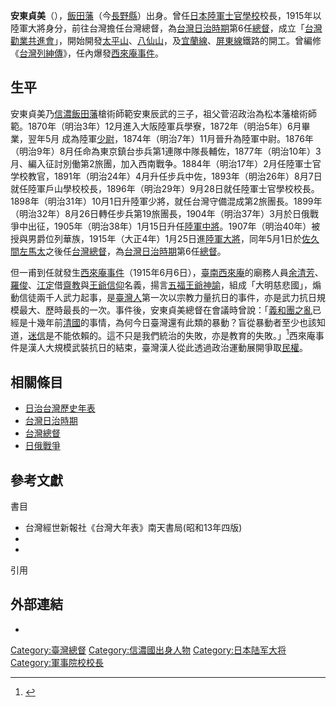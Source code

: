 {{Infobox_President
| original_name =
| image =Sadayoshi Ando 01.jpg
| smallimage =
| caption = 
| country = [[日本帝國|日本帝國]]
| office = [[File:Seal_of_the_Government-General_of_Taiwan.svg|25px]][[臺灣總督府|臺灣總督府]]
| title        = 第6任[[臺灣總督|臺灣總督]]
| monarch       = [[大正天皇|大正天皇]]
| term_start = 1915年5月1日
| term_end = 1918年6月6日
| predecessor = [[佐久間左馬太|佐久間左馬太]]
| successor = [[明石元二郎|明石元二郎]]
| 1blankname    = [[總務長官|總務長官]]
| 1namedata     = [[內田嘉吉|內田嘉吉]]→[[下村宏|下村宏]]
| birth_date = 1853年10月20日
| birth_place = {{JPN}}[[飯田藩|飯田藩]]（今[[長野縣|長野縣]]）
| death_date = 1932年8月29日（78歲）
| death_place =
| constituency = 
| spouse = 
| party = 
| profession = [[陸軍|陸軍]]
| religion =
| allegiance    = {{JPN-EMP}}
|branch = [[File:War_flag_of_the_Imperial_Japanese_Army.svg|22x20px]] [[大日本帝國陸軍|大日本帝國陸軍]]
| rank          = [[File:帝國陸軍の階級―肩章―大将.svg|32px]] [[陸軍大將|陸軍大將]]
|serviceyears = 1872年－1923年
|battles=[[西南戰爭|西南戰爭]]<br/>[[日俄戰爭|日俄戰爭]]
}}
{{Japanese|japanese=安東 貞美|kana=あんどう さだよし|romaji=Ando Sadayoshi}}
'''安東貞美'''（{{bd|1853年|10月20日|1932年|8月29日|catIdx=Andou, Teibi}}），[[飯田藩|飯田藩]]（今[[長野縣|長野縣]]）出身。曾任[[日本陸軍士官學校|日本陸軍士官學校]]校長，1915年以陸軍大將身分，前往台灣擔任台灣總督，為[[台灣日治時期|台灣日治時期]]第6任[[台灣總督|總督]]，成立「[[台灣勸業共進會|台灣勸業共進會]]」，開始開發[[太平山_(台灣)|太平山]]、[[八仙山|八仙山]]，及[[宜蘭線|宜蘭線]]、[[屏東線|屏東線]]鐵路的開工。曾編修《[[台灣列紳傳|台灣列紳傳]]》，任內爆發[[西來庵事件|西來庵事件]]。

==生平==
安東貞美乃[[信濃|信濃]][[飯田藩|飯田藩]]槍術師範安東辰武的三子，祖父菅沼政治為松本藩槍術師範。1870年（明治3年）12月進入大阪陸軍兵學寮，1872年（明治5年）6月畢業，翌年5月 成為陸軍[[少尉|少尉]]，1874年（明治7年）11月晉升為陸軍中尉。1876年（明治9年）8月任命為東京鎮台歩兵第1連隊中隊長輔佐，1877年（明治10年）3月、編入征討別働第2旅團，加入西南戰争。1884年（明治17年）2月任陸軍士官学校教官，1891年（明治24年）4月升任步兵中佐，1893年（明治26年）8月7日就任陸軍戶山學校校長，1896年（明治29年）9月28日就任陸軍士官學校校長。 1898年（明治31年）10月1日升陸軍少將，就任台灣守備混成第2旅團長。1899年（明治32年）8月26日轉任步兵第19旅團長，1904年（明治37年）3月於日俄戰爭中出征，1905年（明治38年）1月15日升任[[陸軍中將|陸軍中將]]。1907年（明治40年）被授與男爵位列華族，1915年（大正4年）1月25日進[[陸軍大將|陸軍大將]]，同年5月1日於[[佐久間左馬太|佐久間左馬太]]之後任[[台灣總督|台灣總督]]，為[[台灣日治時期|台灣日治時期]]第6任[[台灣總督|總督]]。

但一甫到任就發生[[西來庵事件|西來庵事件]]（1915年6月6日），[[臺南西來庵|臺南西來庵]]的廟務人員[[余清芳|余清芳]]、[[羅俊_(抗日人物)|羅俊]]、[[江定|江定]]借[[齋教|齋教]]與[[王爺信仰|王爺信仰]]名義，揚言[[五福王爺|五福王爺]][[神諭|神諭]]，組成「大明慈悲國」，煽動信徒兩千人武力起事，是[[臺灣人|臺灣人]]第一次以宗教力量抗日的事件，亦是武力抗日規模最大、歷時最長的一次。事件後，安東貞美總督在會議時曾說：「[[義和團之亂|義和團之亂]]已經是十幾年前[[清朝|清國]]的事情，為何今日臺灣還有此類的暴動？盲從暴動者至少也該知道，[[迷信|迷信]]是不能依賴的。這不只是我們統治的失敗，亦是教育的失敗。」<ref>{{Cite web |url=http://www.chinatimes.com/newspapers/20150706000411-260109 |title=莫忘來時路／7月6日－最後的武力抗日 |access-date=2018-11-09 |archive-date=2021-03-01 |archive-url=https://web.archive.org/web/20210301120108/https://www.chinatimes.com/newspapers/20150706000411-260109 |dead-url=no }}</ref>西來庵事件是漢人大規模武裝抗日的結束，臺灣漢人從此透過政治運動展開爭取[[民權|民權]]。

==相關條目==
*[[日治台灣歷史年表|日治台灣歷史年表]]
*[[台灣日治時期|台灣日治時期]]
*[[台灣總督|台灣總督]]
*[[日俄戰爭|日俄戰爭]]

==參考文獻==
;書目
*  台灣經世新報社《台灣大年表》南天書局(昭和13年四版)
*{{cite book
 | last = Ching
 | first =  Leo T.S.
 | coauthors = 
 | year = 2001
 | title = Becoming Japanese: Colonial Taiwan and the Politics of Identity Formation
 | publisher = University of California Press
 | location = ISBN 978-0-520-22553-4
 | id = 
}}
*{{cite book
 | last = Shih Shan
 | first =  Henry Tsai
 | coauthors = 
 | year = 2005
 | title = Lee Teng-hui and Taiwan's Quest for Identity
 | publisher = Palgrave Macmillan
 | location = ISBN 978-1-4039-7056-5
 | id = 
}}
;引用
{{reflist|2}}


==外部連結==
*{{cite web
| last = Wendel
| first = Marcus
| url = http://www.axishistory.com/index.php?id=7147
| title = Axis History Factbook
| work = Governor-Generals of Taiwan
| access-date = 2013-11-12
| archive-date = 2020-06-23
| archive-url = https://web.archive.org/web/20200623151811/https://www.axishistory.com/index.php?id=7147
| dead-url = no
}}

{{start box}}
{{s-before|[[佐久間左馬太|佐久間左馬太]]}}
{{s-title|[[台灣總督|台灣總督]]兼[[台灣守備隊|台灣守備隊]]司令官<br>（即[[台灣軍司令官|台灣軍司令官]]）|1915年5月1日—1918年6月6日}}
{{s-after|[[明石元二郎|明石元二郎]]}}
{{end box}}
{{台灣總督|第6代：1915–1918}}
{{臺灣統治者}}
{{日本陸軍大將}}

{{DEFAULTSORT:Andou, Teibi}}
[[Category:臺灣總督|Category:臺灣總督]]
[[Category:信濃國出身人物|Category:信濃國出身人物]]
[[Category:日本陆军大将|Category:日本陆军大将]]
[[Category:軍事院校校長|Category:軍事院校校長]]